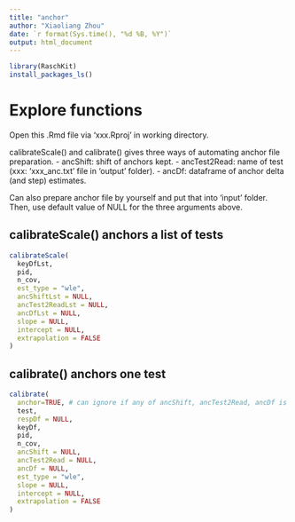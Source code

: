 ```yaml
---
title: "anchor"
author: "Xiaoliang Zhou"
date: `r format(Sys.time(), "%d %B, %Y")`
output: html_document
---
```


```r
library(RaschKit)
install_packages_ls()
```

# Explore functions

Open this .Rmd file via 'xxx.Rproj' in working directory.

calibrateScale() and calibrate() gives three ways of automating anchor file preparation. 
  - ancShift: shift of anchors kept.
  - ancTest2Read: name of test (xxx: 'xxx_anc.txt' file in 'output' folder).
  - ancDf: dataframe of anchor delta (and step) estimates.
  
Can also prepare anchor file by yourself and put that into 'input' folder. Then,
use default value of NULL for the three arguments above.

## calibrateScale() anchors a list of tests

```r
calibrateScale(
  keyDfLst,
  pid,
  n_cov,
  est_type = "wle",
  ancShiftLst = NULL,
  ancTest2ReadLst = NULL,
  ancDfLst = NULL,
  slope = NULL,
  intercept = NULL,
  extrapolation = FALSE
)
```

## calibrate() anchors one test

```r
calibrate(
  anchor=TRUE, # can ignore if any of ancShift, ancTest2Read, ancDf is not NULL
  test,
  respDf = NULL,
  keyDf,
  pid,
  n_cov,
  ancShift = NULL,
  ancTest2Read = NULL,
  ancDf = NULL,
  est_type = "wle",
  slope = NULL,
  intercept = NULL,
  extrapolation = FALSE
)  
```
